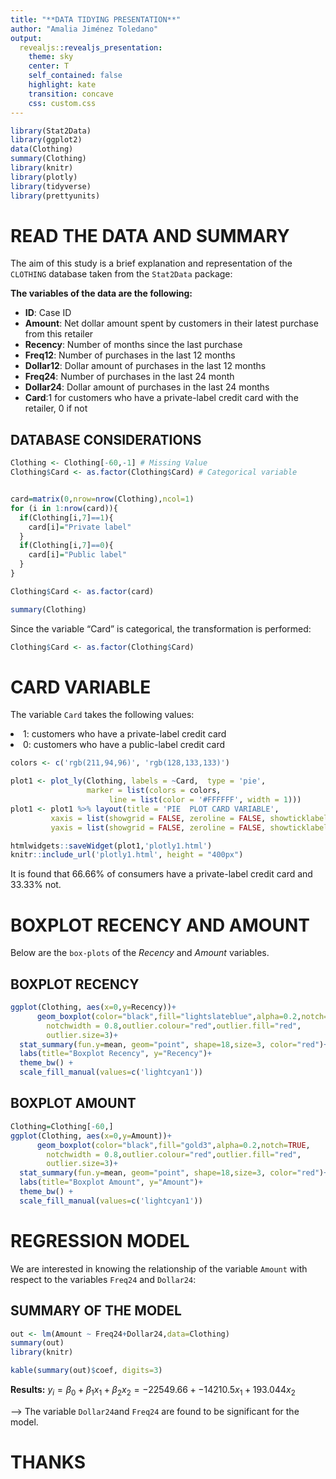 ```yaml
---
title: "**DATA TIDYING PRESENTATION**"
author: "Amalia Jiménez Toledano"
output: 
  revealjs::revealjs_presentation:
    theme: sky
    center: T
    self_contained: false
    highlight: kate
    transition: concave
    css: custom.css
---
```



```r
library(Stat2Data)
library(ggplot2)
data(Clothing)
summary(Clothing)
library(knitr)
library(plotly)
library(tidyverse)
library(prettyunits)
```

# READ THE DATA AND SUMMARY


The aim of this study is a brief explanation and representation of the `CLOTHING` database taken from the `Stat2Data` package:

<div3>**The variables of the data are the following:**</div3>

<ul>
<li class="fragment highlight-current-blue" data-fragment-index="1">**ID**: 	Case ID</li>
<li class="fragment highlight-current-red" data-fragment-index="2"> **Amount**: Net dollar amount spent by customers in their latest purchase from this retailer</li>
<li class="fragment highlight-current-green" data-fragment-index="3"> **Recency**:	Number of months since the last purchase</li>
<li class="fragment highlight-current-blue" data-fragment-index="4"> **Freq12**:	Number of purchases in the last 12 months</li>
<li class="fragment highlight-current-red" data-fragment-index="5"> **Dollar12**:	Dollar amount of purchases in the last 12 months</li>
<li class="fragment highlight-current-green" data-fragment-index="6"> **Freq24**:	Number of purchases in the last 24 month</li>
<li class="fragment highlight-current-blue" data-fragment-index="7"> **Dollar24**:	Dollar amount of purchases in the last 24 months</li>
<li class="fragment highlight-current-red" data-fragment-index="8">  **Card**:1 for customers who have a private-label credit card with the retailer, 0 if not
</li>
</ul>


## DATABASE CONSIDERATIONS


```r
Clothing <- Clothing[-60,-1] # Missing Value
Clothing$Card <- as.factor(Clothing$Card) # Categorical variable


card=matrix(0,nrow=nrow(Clothing),ncol=1)
for (i in 1:nrow(card)){
  if(Clothing[i,7]==1){
    card[i]="Private label"
  }
  if(Clothing[i,7]==0){
    card[i]="Public label"
  }
}

Clothing$Card <- as.factor(card)
```


```r
summary(Clothing)
```

Since the variable "Card" is categorical, the transformation is performed:

```r
Clothing$Card <- as.factor(Clothing$Card)
```

# CARD VARIABLE

The variable `Card` takes the following values:

<li> 1: customers who have a private-label credit card </li>
<li> 0: customers who have a public-label credit card </li>



```r

colors <- c('rgb(211,94,96)', 'rgb(128,133,133)')

plot1 <- plot_ly(Clothing, labels = ~Card,  type = 'pie',
                 marker = list(colors = colors,
                      line = list(color = '#FFFFFF', width = 1)))
plot1 <- plot1 %>% layout(title = 'PIE  PLOT CARD VARIABLE',
         xaxis = list(showgrid = FALSE, zeroline = FALSE, showticklabels = FALSE),
         yaxis = list(showgrid = FALSE, zeroline = FALSE, showticklabels = FALSE))

htmlwidgets::saveWidget(plot1,'plotly1.html')
knitr::include_url('plotly1.html', height = "400px")
```




<div2> It is found that 66.66$\%$ of consumers have a private-label credit card and 33.33$\%$ not.</div2>



# BOXPLOT RECENCY AND AMOUNT

<p class="fragment grow" data-fragment-index="1">Below are the `box-plots` of the *Recency* and *Amount* variables.</p>

## BOXPLOT RECENCY

```r
ggplot(Clothing, aes(x=0,y=Recency))+ 
      geom_boxplot(color="black",fill="lightslateblue",alpha=0.2,notch=TRUE,
        notchwidth = 0.8,outlier.colour="red",outlier.fill="red",
        outlier.size=3)+
  stat_summary(fun.y=mean, geom="point", shape=18,size=3, color="red")+
  labs(title="Boxplot Recency", y="Recency")+
  theme_bw() +
  scale_fill_manual(values=c('lightcyan1'))
```

## BOXPLOT AMOUNT

```r
Clothing=Clothing[-60,]
ggplot(Clothing, aes(x=0,y=Amount))+ 
      geom_boxplot(color="black",fill="gold3",alpha=0.2,notch=TRUE,
        notchwidth = 0.8,outlier.colour="red",outlier.fill="red",
        outlier.size=3)+
  stat_summary(fun.y=mean, geom="point", shape=18,size=3, color="red")+
  labs(title="Boxplot Amount", y="Amount")+
  theme_bw() +
  scale_fill_manual(values=c('lightcyan1'))
```



# REGRESSION MODEL

<div22>We are interested in knowing the relationship of the variable `Amount` with respect to the variables `Freq24` and  `Dollar24`:</div22>


## SUMMARY OF THE MODEL


```r
out <- lm(Amount ~ Freq24+Dollar24,data=Clothing)
summary(out)
library(knitr)
```

```r
kable(summary(out)$coef, digits=3)
```



<div3>**Results:**</div3> $y_i=\beta_0+\beta_1x_1+\beta_2x_2=-22549.66+-14210.5x_1+193.044x_2$

--> The variable `Dollar24`and `Freq24` are found to be significant for the model.


# THANKS
